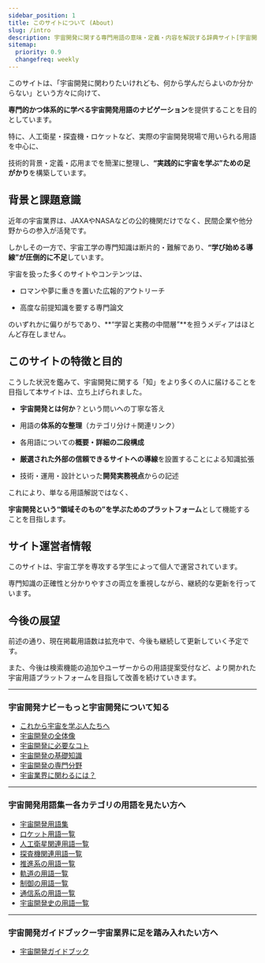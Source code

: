 ```yaml
---
sidebar_position: 1
title: このサイトについて (About)
slug: /intro
description: 宇宙開発に関する専門用語の意味・定義・内容を解説する辞典サイト[宇宙開発用語集]の説明ページです。
sitemap:
  priority: 0.9
  changefreq: weekly
---
```



<Head>
  <script type="application/ld+json">
    {`{
      "@context": "https://schema.org",
      "@type": "DefinedTerm",
      "name": "このサイトについて (About)",
      "inDefinedTermSet": "https://www.space-portal.org",
      "termCode": "intro",
      "description": "宇宙開発に関する専門用語の意味・定義・内容を解説する辞典サイト[宇宙開発用語集]の説明ページです。",
      "url": "https://www.space-portal.org/docs/intro"
    }`}
  </script>
</Head>

このサイトは、「宇宙開発に関わりたいけれども、何から学んだらよいのか分からない」という方々に向けて、  

**専門的かつ体系的に学べる宇宙開発用語のナビゲーション**を提供することを目的としています。  

特に、人工衛星・探査機・ロケットなど、実際の宇宙開発現場で用いられる用語を中心に、  

技術的背景・定義・応用までを簡潔に整理し、**“実践的に宇宙を学ぶ”ための足がかり**を構築しています。  


## 背景と課題意識

近年の宇宙業界は、JAXAやNASAなどの公的機関だけでなく、民間企業や他分野からの参入が活発です。  

しかしその一方で、宇宙工学の専門知識は断片的・難解であり、**“学び始める導線”が圧倒的に不足**しています。  


宇宙を扱った多くのサイトやコンテンツは、  

- ロマンや夢に重きを置いた広報的アウトリーチ  

- 高度な前提知識を要する専門論文  

のいずれかに偏りがちであり、**“学習と実務の中間層”**を担うメディアはほとんど存在しません。  


## このサイトの特徴と目的

こうした状況を鑑みて、宇宙開発に関する「知」をより多くの人に届けることを目指して本サイトは、立ち上げられました。  

- **宇宙開発とは何か**？という問いへの丁寧な答え  

- 用語の**体系的な整理**（カテゴリ分け＋関連リンク）  

- 各用語についての**概要・詳細の二段構成**  

- **厳選された外部の信頼できるサイトへの導線**を設置することによる知識拡張  

- 技術・運用・設計といった**開発実務視点**からの記述  

これにより、単なる用語解説ではなく、  

**宇宙開発という“領域そのもの”を学ぶためのプラットフォーム**として機能することを目指します。  


## サイト運営者情報

このサイトは、宇宙工学を専攻する学生によって個人で運営されています。  

専門知識の正確性と分かりやすさの両立を重視しながら、継続的な更新を行っています。  


## 今後の展望

前述の通り、現在掲載用語数は拡充中で、今後も継続して更新していく予定です。  

また、今後は検索機能の追加やユーザーからの用語提案受付など、より開かれた宇宙用語プラットフォームを目指して改善を続けていきます。  


---

### 宇宙開発ナビーもっと宇宙開発について知る
- [これから宇宙を学ぶ人たちへ](/docs/navi/intro-to-space-dev)
- [宇宙開発の全体像](/docs/navi/space-dev-overview)
- [宇宙開発に必要なコト](/docs/navi/what-is-needed)
- [宇宙開発の基礎知識](/docs/navi/basic-knowledge)
- [宇宙開発の専門分野](/docs/navi/region-of-expertise)
- [宇宙業界に関わるには？](/docs/navi/how-to-commit)

---

### 宇宙開発用語集ー各カテゴリの用語を見たい方へ
- [宇宙開発用語集](/docs/glossary)
- [ロケット用語一覧](/docs/category/rocket)
- [人工衛星関連用語一覧](/docs/category/satellite)
- [探査機関連用語一覧](/docs/category/explorer)
- [推進系の用語一覧](/docs/category/rocket)
- [軌道の用語一覧](/docs/category/orbit)
- [制御の用語一覧](/docs/category/control)
- [通信系の用語一覧](/docs/category/communication)
- [宇宙開発史の用語一覧](/docs/category/history)

---

### 宇宙開発ガイドブックー宇宙業界に足を踏み入れたい方へ
- [宇宙開発ガイドブック](/docs/guide/guidebook)